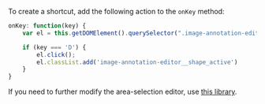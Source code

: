 <Cut title="How do I create a shortcut for adding a polygon in “image-annotation”?">

To create a shortcut, add the following action to the `onKey` method:

```javascript
onKey: function(key) {
    var el = this.getDOMElement().querySelector(".image-annotation-editor__shape-polygon");

    if (key === 'D') {
        el.click();
        el.classList.add('image-annotation-editor__shape_active')
    }
}
```

If you need to further modify the area-selection editor, use [this library](https://github.com/vmit/image-annotation).

</Cut>